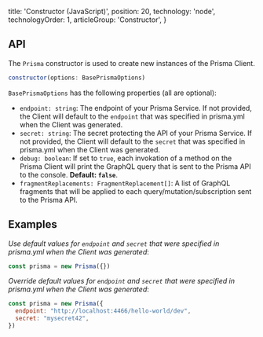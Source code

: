 
  title: 'Constructor (JavaScript)',
  position: 20,
  technology: 'node',
  technologyOrder: 1,
  articleGroup: 'Constructor',
}

## API

The `Prisma` constructor is used to create new instances of the Prisma Client.

```js
constructor(options: BasePrismaOptions)
```

`BasePrismaOptions` has the following properties (all are optional):

- `endpoint: string`: The endpoint of your Prisma Service. If not provided, the Client will default to the `endpoint` that was specified in prisma.yml when the Client was generated. 
- `secret: string`: The secret protecting the API of your Prisma Service. If not provided, the Client will default to the `secret` that was specified in prisma.yml when the Client was generated. 
- `debug: boolean`: If set to `true`, each invokation of a method on the Prisma Client will print the GraphQL query that is sent to the Prisma API to the console. **Default: `false`**.
- `fragmentReplacements: FragmentReplacement[]`: A list of GraphQL fragments that will be applied to each query/mutation/subscription sent to the Prisma API.

## Examples

_Use default values for `endpoint` and `secret` that were specified in prisma.yml when the Client was generated_:

```js
const prisma = new Prisma({})
```

_Override default values for `endpoint` and `secret` that were specified in prisma.yml when the Client was generated_:

```js
const prisma = new Prisma({ 
  endpoint: "http://localhost:4466/hello-world/dev",
  secret: "mysecret42",
})
```
